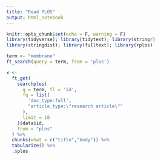 ```yaml
---
title: "Read PLOS"
output: html_notebook
---
```


```r
knitr::opts_chunk$set(echo = F, warning = F)
library(tidyverse); library(tidytext); library(stringr)
library(stringdist); library(fulltext); library(rplos)
```


```r
term <- "membrane"
ft_search(query = term, from = 'plos')
```


```r

x <- 
  ft_get(
    searchplos(
      q = term, fl = 'id',
      fq = list(
        'doc_type:full',
        "article_type:\"research article\""
      ), 
      limit = 10
    )$data$id, 
    from = "plos"
  ) %>% 
  chunks(what = c("title","body")) %>% 
  tabularize() %>%
  .$plos

```

